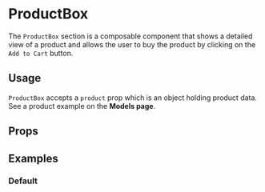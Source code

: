 


<Meta title="Sections/ProductBox" component={ProductBox} />

# ProductBox

The `ProductBox` section is a composable component that shows a detailed view of a product and allows the user to buy the product by clicking on the `Add to Cart` button.

## Usage

`ProductBox` accepts a `product` prop which is an object holding product data. See a product example on the <LinkTo kind="docs-models--page#product">**Models page**</LinkTo>.

## Props

<ArgsTable of={ProductBox} />

## Examples

### Default

<Canvas>
  <Story name="Default">
    <ProductBox product={cmsProducts[0]} />
  </Story>
</Canvas>
